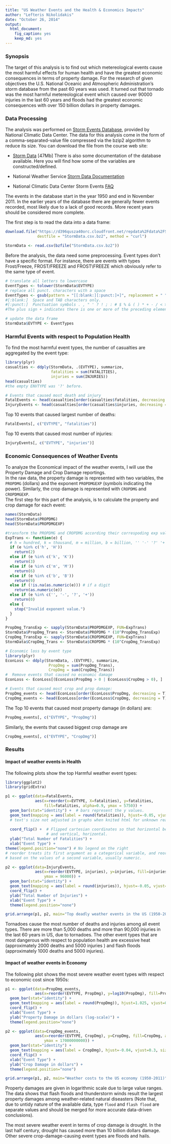 ```yaml
---
title: "US Weather Events and the Health & Economics Impacts"
author: "Lefteris Nikolidakis"
date: "October 26, 2014"
output:
  html_document:
    fig_caption: yes
    keep_md: yes
---
```

### Synopsis

The target of this analysis is to find out which metereological events cause the most harmful effects for human health and have the greatest economic consequences in terms of property damage. For the research of given objectives the U.S. National Oceanic and Atmospheric Administration's storm database from the past 60 years was used. It turned out that tornado was the most harmful metereological event which caused over 90000 injuries in the last 60 years and floods had the greatest economic consequences with over 150 billion dollars in property damages.

### Data Processing

The analysis was performed on [Storm Events Database](http://www.ncdc.noaa.gov/stormevents/ftp.jsp), provided by National Climatic Data Center. The data for this analysis come in the form of a comma-separated-value file compressed via the bzip2 algorithm to reduce its size. You can download the file from the course web site:

- [Storm Data](https://d396qusza40orc.cloudfront.net/repdata%2Fdata%2FStormData.csv.bz2) [47Mb]
There is also some documentation of the database available. Here you will find how some of the variables are constructed/defined.

- National Weather Service [Storm Data Documentation](https://d396qusza40orc.cloudfront.net/repdata%2Fpeer2_doc%2Fpd01016005curr.pdf)

- National Climatic Data Center Storm Events [FAQ](https://d396qusza40orc.cloudfront.net/repdata%2Fpeer2_doc%2FNCDC%20Storm%20Events-FAQ%20Page.pdf)

The events in the database start in the year 1950 and end in November 2011. In the earlier years of the database there are generally fewer events recorded, most likely due to a lack of good records. More recent years should be considered more complete.  

The first step is to read the data into a data frame:
```r
download.file("https://d396qusza40orc.cloudfront.net/repdata%2Fdata%2FStormData.csv.bz2", 
              destfile = "StormData.csv.bz2", method = "curl")

StormData <- read.csv(bzfile("StormData.csv.bz2"))
```
Before the analysis, the data need some preprocessing. Event types don't have a specific format. For instance, there are events with types Frost/Freeze, FROST/FREEZE and FROST\\FREEZE which obviously refer to the same type of event.
```r
# translate all letters to lowercase
EventTypes <- tolower(StormData$EVTYPE)
# replace all punct. characters with a space
EventTypes <- gsub(pattern = "[[:blank:][:punct:]+]", replacement = " ", x = EventTypes)
#[:blank:]  Space and TAB characters only.
#[:punct:]  Punctuation symbols . , " ' ? ! ; : # $ % & ( ) * + - / < > = @ [ ] \ ^ _ { } | ~
#The plus sign + indicates there is one or more of the preceding element - blank and/or puct. 

# update the data frame
StormData$EVTYPE <- EventTypes
```

### Harmful Events with respect to Population Health

To find the most harmful event types, the number of casualties are aggregated by the event type:

```r
library(plyr)
casualties <- ddply(StormData, .(EVTYPE), summarize,
                    fatalities = sum(FATALITIES),
                    injuries = sum(INJURIES))
head(casualties)
#the empty ENVTYPE was '?' before.

# Events that caused most death and injury
FatalEvents <- head(casualties[order(casualties$fatalities, decreasing = T), ], 10)
InjuryEvents <- head(casualties[order(casualties$injuries, decreasing = T), ], 10)
```
  
Top 10 events that caused largest number of deaths:
```r
FatalEvents[, c("EVTYPE", "fatalities")]
```
Top 10 events that caused most number of injuries:
```r
InjuryEvents[, c("EVTYPE", "injuries")]
```

### Economic Consequences of Weather Events

To analyze the Economical impact of the weather events, I will use the Property Damage and Crop Damage reportings.  
In the raw data, the property damage is represented with two variables, the `PROPDMG` (dollars) and the exponent `PROPDMGEXP` (symbols indicating the power). Similarly, the crop damage is represented with `CROPDMG` and `CROPDMGEXP`.  
The first step for this part of the analysis, is to calculate the property and crop damage for each event:
```r
names(StormData)
head(StormData$PROPDMG)
head(StormData$PROPDMGEXP)

#transform the PROPDMG and CROPDMG according their correspoding exp value: 
ExpTrans <- function(e) {
  # h = hundred, k = thousand, m = million, b = billion, '' '-' '?' '+' = The raw number. 
  if (e %in% c('h', 'H'))
    return(2)
  else if (e %in% c('k', 'K'))
    return(3)
  else if (e %in% c('m', 'M'))
    return(6)
  else if (e %in% c('b', 'B'))
    return(9)
  else if (!is.na(as.numeric(e))) # if a digit
    return(as.numeric(e))
  else if (e %in% c('', '-', '?', '+'))
    return(0)
  else {
    stop("Invalid exponent value.")
  }
}

PropDmg_TransExp <- sapply(StormData$PROPDMGEXP, FUN=ExpTrans)
StormData$PropDmg_Trans <- StormData$PROPDMG * (10^PropDmg_TransExp)
CropDmg_TransExp <- sapply(StormData$CROPDMGEXP, FUN=ExpTrans)
StormData$CropDmg_Trans <- StormData$CROPDMG * (10^CropDmg_TransExp)
```
```r
# Economic loss by event type
library(plyr)
EconLoss <- ddply(StormData, .(EVTYPE), summarize,
                   PropDmg = sum(PropDmg_Trans),
                   CropDmg = sum(CropDmg_Trans))
#  Remove events that caused no economic damage
EconLoss <- EconLoss[(EconLoss$PropDmg > 0 | EconLoss$CropDmg > 0), ]

# Events that caused most crop and prop damage:
PropDmg_events <- head(EconLoss[order(EconLoss$PropDmg, decreasing = T), ], 10)
CropDmg_events <- head(EconLoss[order(EconLoss$CropDmg, decreasing = T), ], 10)
```
  
The Top 10 events that caused most property damage (in dollars) are:
```r
PropDmg_events[, c("EVTYPE", "PropDmg")]
```
  
Similarly, the events that caused biggest crop damage are
```r
CropDmg_events[, c("EVTYPE", "CropDmg")]
```

### Results
#### Impact of weather events in Health
The following plots show the top Harmful weather event types:
```r
library(ggplot2)
library(gridExtra)

p1 <- ggplot(data=FatalEvents,
             aes(x=reorder(x=EVTYPE, X=fatalities), y=fatalities, 
                 fill=fatalities, alpha=0.9, ymax = 5750)) +
  geom_bar(stat="identity") +  # bars represent the y values.
  geom_text(mapping = aes(label = round(fatalities)), hjust=-0.05, vjust=0.3, size = 3.5) +
  # text's size not adjusted in graphs when knited html for unknown reason.
  
  coord_flip() +  # Flipped cartesian coordinates so that horizontal becomes vertical, 
                  # and vertical, horizontal.
  ylab("Total Number of Fatalities") +
  xlab("Event Type") +
theme(legend.position="none") # No legend on the right
# reorder treats its first argument as a categorical variable, and reorders its levels 
# based on the values of a second variable, usually numeric.

p2 <- ggplot(data=InjuryEvents,
             aes(x=reorder(EVTYPE, injuries), y=injuries, fill=injuries, alpha=0.9, 
                 ymax = 96000)) +
  geom_bar(stat="identity") +
  geom_text(mapping = aes(label = round(injuries)), hjust=-0.05, vjust=0.3, size = 3.5) +
  coord_flip() + 
  ylab("Total Number of Injuries") +
  xlab("Event Type") +
  theme(legend.position="none")

grid.arrange(p1, p2, main="Top deadly weather events in the US (1950-2011)")
```
  
Tornadoes cause the most number of deaths and injuries among all event types. There are more than 5,000 deaths and more than 90,000 injuries in the last 60 years in US, due to tornadoes. The other event types that are most dangerous with respect to population health are excessive heat (approximately 2000 deaths and 5000 injuries ) and flash floods (approximately 1000 deaths and 5000 injuries).

#### Impact of weather events in Economy
  
The following plot shows the most severe weather event types with respect to economic cost since 1950s:

```r

p1 <- ggplot(data=PropDmg_events,
             aes(x=reorder(EVTYPE, PropDmg), y=log10(PropDmg), fill=PropDmg, alpha=0.7)) +
  geom_bar(stat="identity") +
  geom_text(mapping = aes(label = round(PropDmg)), hjust=1.025, vjust=0.3, size = 3.5) +
  coord_flip() +
  xlab("Event Type") +
  ylab("Property Damage in dollars (log-scale)") +
  theme(legend.position="none")

p2 <- ggplot(data=CropDmg_events,
             aes(x=reorder(EVTYPE, CropDmg), y=CropDmg, fill=CropDmg, alpha = 0.7, 
                 ymax = 17000000000)) +
  geom_bar(stat="identity") +
  geom_text(mapping = aes(label = CropDmg), hjust=-0.04, vjust=0.3, size = 3.5) +
  coord_flip() + 
  xlab("Event Type") +
  ylab("Crop Damage in dollars") + 
  theme(legend.position="none")

grid.arrange(p1, p2, main="Weather costs to the US economy (1950-2011)")
```
  
Property damages are given in logarithmic scale due to large value ranges. The data shows that flash floods and thunderstorm winds result the largest property damages among weather-related natural diseasters (Note that, due to untidy nature of the available data, type `flood` and `flash flood` are separate values and should be merged for more accurate data-driven conclusions).

The most severe weather event in terms of crop damage is drought. In the last half century, drought has caused more than 10 billion dollars damage. Other severe crop-damage-causing event types are floods and hails.